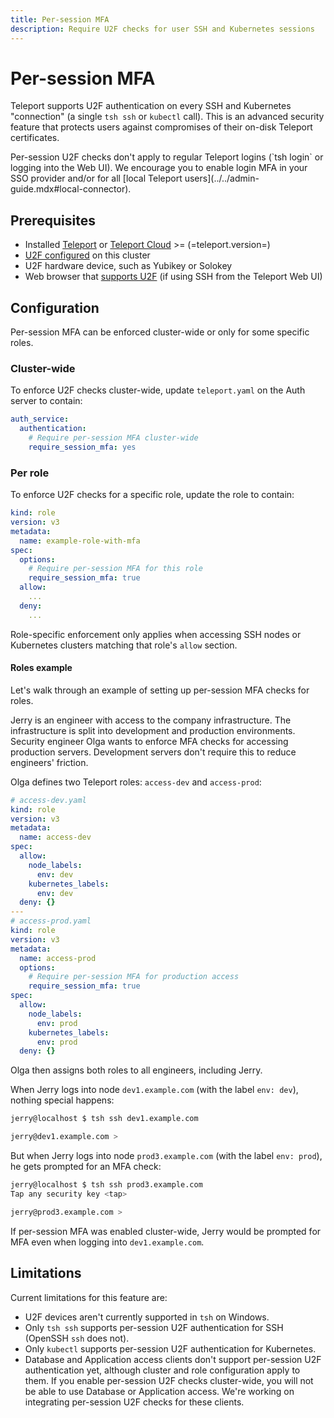```yaml
---
title: Per-session MFA
description: Require U2F checks for user SSH and Kubernetes sessions
---
```


# Per-session MFA

Teleport supports U2F authentication on every SSH and Kubernetes "connection"
(a single `tsh ssh` or `kubectl` call). This is an advanced security feature
that protects users against compromises of their on-disk Teleport certificates.

<Admonition type="note">
  Per-session U2F checks don't apply to regular Teleport logins (`tsh login` or logging into the Web UI). We encourage you to enable login MFA in your SSO
  provider and/or for all [local Teleport
  users](../../admin-guide.mdx#local-connector).
</Admonition>

## Prerequisites

- Installed [Teleport](../getting-started.mdx) or [Teleport Cloud](../../cloud/introduction.mdx) >= (=teleport.version=)
- [U2F configured](u2f.mdx) on this cluster
- U2F hardware device, such as Yubikey or Solokey
- Web browser that [supports U2F](https://caniuse.com/u2f) (if using SSH from
  the Teleport Web UI)

## Configuration

Per-session MFA can be enforced cluster-wide or only for some specific roles.

### Cluster-wide

To enforce U2F checks cluster-wide, update `teleport.yaml` on the Auth server
to contain:

```yaml
auth_service:
  authentication:
    # Require per-session MFA cluster-wide
    require_session_mfa: yes
```

### Per role

To enforce U2F checks for a specific role, update the role to contain:

```yaml
kind: role
version: v3
metadata:
  name: example-role-with-mfa
spec:
  options:
    # Require per-session MFA for this role
    require_session_mfa: true
  allow:
    ...
  deny:
    ...
```

Role-specific enforcement only applies when accessing SSH nodes or Kubernetes
clusters matching that role's `allow` section.

#### Roles example

Let's walk through an example of setting up per-session MFA checks for roles.

Jerry is an engineer with access to the company infrastructure. The
infrastructure is split into development and production environments. Security
engineer Olga wants to enforce MFA checks for accessing production servers.
Development servers don't require this to reduce engineers' friction.

Olga defines two Teleport roles: `access-dev` and `access-prod`:

```yaml
# access-dev.yaml
kind: role
version: v3
metadata:
  name: access-dev
spec:
  allow:
    node_labels:
      env: dev
    kubernetes_labels:
      env: dev
  deny: {}
---
# access-prod.yaml
kind: role
version: v3
metadata:
  name: access-prod
  options:
    # Require per-session MFA for production access
    require_session_mfa: true
spec:
  allow:
    node_labels:
      env: prod
    kubernetes_labels:
      env: prod
  deny: {}
```

Olga then assigns both roles to all engineers, including Jerry.

When Jerry logs into node `dev1.example.com` (with the label `env: dev`), nothing
special happens:

```sh
jerry@localhost $ tsh ssh dev1.example.com

jerry@dev1.example.com >
```

But when Jerry logs into node `prod3.example.com` (with the label `env: prod`), he
gets prompted for an MFA check:

```sh
jerry@localhost $ tsh ssh prod3.example.com
Tap any security key <tap>

jerry@prod3.example.com >
```

If per-session MFA was enabled cluster-wide, Jerry would be prompted for MFA
even when logging into `dev1.example.com`.

## Limitations

Current limitations for this feature are:

- U2F devices aren't currently supported in `tsh` on Windows.
- Only `tsh ssh` supports per-session U2F authentication for SSH (OpenSSH `ssh`
  does not).
- Only `kubectl` supports per-session U2F authentication for Kubernetes.
- Database and Application access clients don't support per-session U2F
  authentication yet, although cluster and role configuration apply to them.
  If you enable per-session U2F checks cluster-wide, you will not be able to use Database or Application access. We're working on integrating per-session
  U2F checks for these clients.

